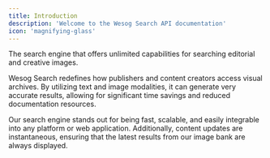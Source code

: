 ```yaml
---
title: Introduction
description: 'Welcome to the Wesog Search API documentation'
icon: 'magnifying-glass'
---
```


The search engine that offers unlimited capabilities for searching editorial and creative images.

Wesog Search redefines how publishers and content creators access visual archives. By utilizing text and image modalities, it can generate very accurate results, allowing for significant time savings and reduced documentation resources.

Our search engine stands out for being fast, scalable, and easily integrable into any platform or web application. Additionally, content updates are instantaneous, ensuring that the latest results from our image bank are always displayed.